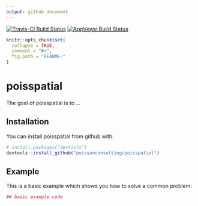 ```yaml
---
output: github_document
---
```


<!-- README.md is generated from README.Rmd. Please edit that file -->

[![Travis-CI Build Status](https://travis-ci.org/poissonconsulting/poisspatial.svg?branch=master)](https://travis-ci.org/poissonconsulting/poisspatial)
[![AppVeyor Build Status](https://ci.appveyor.com/api/projects/status/github/poissonconsulting/poisspatial?branch=master&svg=true)](https://ci.appveyor.com/project/poissonconsulting/poisspatial)

```r
knitr::opts_chunk$set(
  collapse = TRUE,
  comment = "#>",
  fig.path = "README-"
)
```

# poisspatial

The goal of poisspatial is to ...

## Installation

You can install poisspatial from github with:

```r
# install.packages("devtools")
devtools::install_github("poissonconsulting/poisspatial")
```

## Example

This is a basic example which shows you how to solve a common problem:

```r
## basic example code
```
